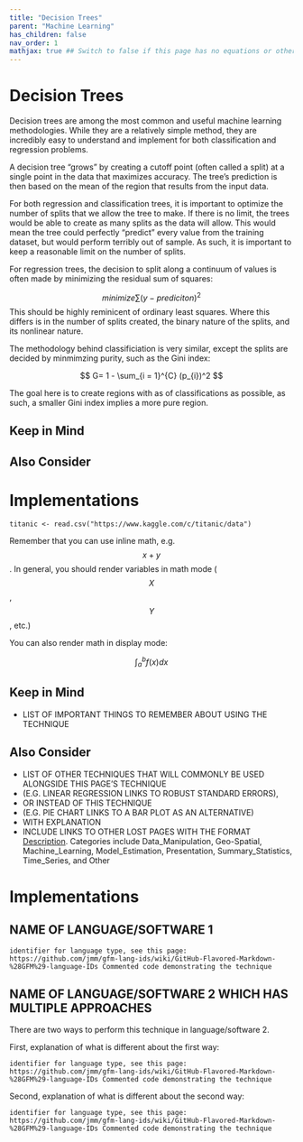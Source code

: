 ```yaml
---
title: "Decision Trees"
parent: "Machine Learning"
has_children: false
nav_order: 1
mathjax: true ## Switch to false if this page has no equations or other math rendering.
---
```


# Decision Trees

Decision trees are among the most common and useful machine learning methodologies. While they are a relatively simple method, they are incredibly easy to understand and implement for both classification and regression problems.

A decision tree "grows" by creating a cutoff point (often called a split) at a single point in the data that maximizes accuracy. The tree's prediction is then based on the mean of the region that results from the input data.

For both regression and classification trees, it is important to optimize the number of splits that we allow the tree to make. If there is no limit, the trees would be able to create as many splits as the data will allow. This would mean the tree could perfectly "predict" every value from the training dataset, but would perform terribly out of sample. As such, it is important to keep a reasonable limit on the number of splits.

For regression trees, the decision to split along a continuum of values is often made by minimizing the residual sum of squares:

$$
minimize \sum(y-prediciton)^2
$$
This should be highly reminicent of ordinary least squares. Where this differs is in the number of splits created, the binary nature of the splits, and its nonlinear nature.

The methodology behind classificiation is very similar, except the splits are decided by minmimzing purity, such as the Gini index:

$$
G= 1 - \sum_{i = 1}^{C} (p_{i})^2 
$$

The goal here is to create regions with as of classifications as possible, as such, a smaller Gini index implies a more pure region.

## Keep in Mind



## Also Consider



# Implementations

```
titanic <- read.csv("https://www.kaggle.com/c/titanic/data")

```



Remember that you can use inline math, e.g. $$x + y$$. In general, you should render variables in math mode ($$X$$, $$Y$$, etc.)

You can also render math in display mode:

$$
\int_a^b f(x)dx
$$

## Keep in Mind

- LIST OF IMPORTANT THINGS TO REMEMBER ABOUT USING THE TECHNIQUE

## Also Consider

- LIST OF OTHER TECHNIQUES THAT WILL COMMONLY BE USED ALONGSIDE THIS PAGE'S TECHNIQUE
- (E.G. LINEAR REGRESSION LINKS TO ROBUST STANDARD ERRORS),
- OR INSTEAD OF THIS TECHNIQUE
- (E.G. PIE CHART LINKS TO A BAR PLOT AS AN ALTERNATIVE)
- WITH EXPLANATION
- INCLUDE LINKS TO OTHER LOST PAGES WITH THE FORMAT [Description](https://lost-stats.github.io/Category/page_name.html). Categories include Data_Manipulation, Geo-Spatial, Machine_Learning, Model_Estimation, Presentation, Summary_Statistics, Time_Series, and Other

# Implementations

## NAME OF LANGUAGE/SOFTWARE 1

```identifier for language type, see this page: https://github.com/jmm/gfm-lang-ids/wiki/GitHub-Flavored-Markdown-%28GFM%29-language-IDs
Commented code demonstrating the technique
```

## NAME OF LANGUAGE/SOFTWARE 2 WHICH HAS MULTIPLE APPROACHES

There are two ways to perform this technique in language/software 2.

First, explanation of what is different about the first way:

```identifier for language type, see this page: https://github.com/jmm/gfm-lang-ids/wiki/GitHub-Flavored-Markdown-%28GFM%29-language-IDs
Commented code demonstrating the technique
```

Second, explanation of what is different about the second way:

```identifier for language type, see this page: https://github.com/jmm/gfm-lang-ids/wiki/GitHub-Flavored-Markdown-%28GFM%29-language-IDs
Commented code demonstrating the technique
```
